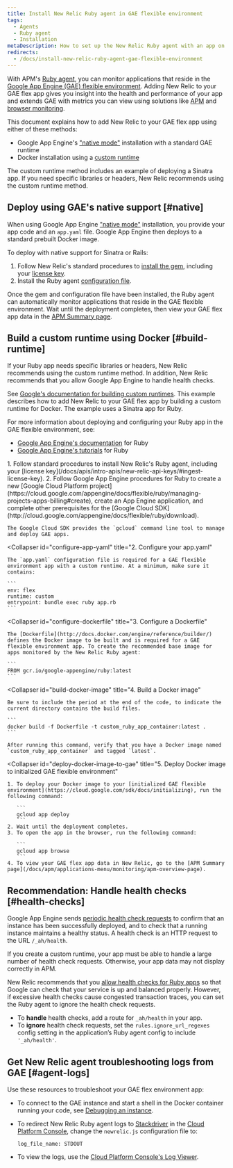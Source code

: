 ```yaml
---
title: Install New Relic Ruby agent in GAE flexible environment
tags:
  - Agents
  - Ruby agent
  - Installation
metaDescription: How to set up the New Relic Ruby agent with an app on the Google App Engine (GAE) flexible environment.
redirects:
  - /docs/install-new-relic-ruby-agent-gae-flexible-environment
---
```


With APM's [Ruby agent](/docs/agents/ruby-agent/getting-started/introduction-new-relic-ruby), you can monitor applications that reside in the [Google App Engine (GAE) flexible environment](https://cloud.google.com/appengine/docs/flexible/ruby/). Adding New Relic to your GAE flex app gives you insight into the health and performance of your app and extends GAE with metrics you can view using solutions like [APM](/docs/apm) and [browser monitoring](/docs/browser/new-relic-browser/getting-started/introduction-new-relic-browser).

This document explains how to add New Relic to your GAE flex app using either of these methods:

* Google App Engine's ["native mode"](/docs/accounts-partnerships/partnerships/google-cloud-platform-gcp/google-app-engine-environment#native-mode) installation with a standard GAE runtime
* Docker installation using a [custom runtime](https://cloud.google.com/appengine/docs/flexible/custom-runtimes/about-custom-runtimes)

The custom runtime method includes an example of deploying a Sinatra app. If you need specific libraries or headers, New Relic recommends using the custom runtime method.

## Deploy using GAE's native support [#native]

When using Google App Engine ["native mode"](/docs/accounts-partnerships/partnerships/google-cloud-platform-gcp/google-app-engine-environment#native-mode) installation, you provide your app code and an `app.yaml` file. Google App Engine then deploys to a standard prebuilt Docker image.

To deploy with native support for Sinatra or Rails:

1. Follow New Relic's standard procedures to [install the gem](/docs/agents/ruby-agent/installation/install-new-relic-ruby-agent#Installing_the_Gem), including your [license key](/docs/apis/intro-apis/new-relic-api-keys/#ingest-license-key).
2. Install the Ruby agent [configuration file](/docs/agents/ruby-agent/installation/install-new-relic-ruby-agent#Configuration_file).

Once the gem and configuration file have been installed, the Ruby agent can automatically monitor applications that reside in the GAE flexible environment. Wait until the deployment completes, then view your GAE flex app data in the [APM Summary page](/docs/apm/applications-menu/monitoring/apm-overview-page).

## Build a custom runtime using Docker [#build-runtime]

<Callout variant="tip">
  If your Ruby app needs specific libraries or headers, New Relic recommends using the custom runtime method. In addition, New Relic recommends that you allow Google App Engine to handle health checks.
</Callout>

See [Google's documentation for building custom runtimes](https://cloud.google.com/appengine/docs/flexible/custom-runtimes/build). This example describes how to add New Relic to your GAE flex app by building a custom runtime for Docker. The example uses a Sinatra app for Ruby.

For more information about deploying and configuring your Ruby app in the GAE flexible environment, see:

* [Google App Engine's documentation](https://cloud.google.com/appengine/docs/flexible/ruby/) for Ruby
* [Google App Engine's tutorials](https://cloud.google.com/appengine/docs/flexible/ruby/tutorials) for Ruby

<CollapserGroup>
  <Collapser
    id="setup-gae"
    title="1. Set up the GAE project and install dependencies"
  >
    1. Follow standard procedures to install New Relic's Ruby agent, including your [license key](/docs/apis/intro-apis/new-relic-api-keys/#ingest-license-key).
    2. Follow Google App Engine procedures for Ruby to create a new [Google Cloud Platform project](https://cloud.google.com/appengine/docs/flexible/ruby/managing-projects-apps-billing#create), create an App Engine application, and complete other prerequisites for the [Google Cloud SDK](http://cloud.google.com/appengine/docs/flexible/ruby/download).

    The Google Cloud SDK provides the `gcloud` command line tool to manage and deploy GAE apps.
  </Collapser>

  <Collapser
    id="configure-app-yaml"
    title="2. Configure your app.yaml"
  >
    The `app.yaml` configuration file is required for a GAE flexible environment app with a custom runtime. At a minimum, make sure it contains:

    ```
    env: flex
    runtime: custom
    entrypoint: bundle exec ruby app.rb
    ```
  </Collapser>

  <Collapser
    id="configure-dockerfile"
    title="3. Configure a Dockerfile"
  >
    The [Dockerfile](http://docs.docker.com/engine/reference/builder/) defines the Docker image to be built and is required for a GAE flexible environment app. To create the recommended base image for apps monitored by the New Relic Ruby agent:

    ```
    FROM gcr.io/google-appengine/ruby:latest
    ```
  </Collapser>

  <Collapser
    id="build-docker-image"
    title="4. Build a Docker image"
  >
    Be sure to include the period at the end of the code, to indicate the current directory contains the build files.

    ```
    docker build -f Dockerfile -t custom_ruby_app_container:latest .
    ```

    After running this command, verify that you have a Docker image named `custom_ruby_app_container` and tagged `latest`.
  </Collapser>

  <Collapser
    id="deploy-docker-image-to-gae"
    title="5. Deploy Docker image to initialized GAE flexible environment"
  >
    1. To deploy your Docker image to your [initialized GAE flexible environment](https://cloud.google.com/sdk/docs/initializing), run the following command:

       ```
       gcloud app deploy
       ```
    2. Wait until the deployment completes.
    3. To open the app in the browser, run the following command:

       ```
       gcloud app browse
       ```
    4. To view your GAE flex app data in New Relic, go to the [APM Summary page](/docs/apm/applications-menu/monitoring/apm-overview-page).
  </Collapser>
</CollapserGroup>

## Recommendation: Handle health checks [#health-checks]

Google App Engine sends [periodic health check requests](https://cloud.google.com/appengine/docs/flexible/ruby/how-instances-are-managed) to confirm that an instance has been successfully deployed, and to check that a running instance maintains a healthy status. A health check is an HTTP request to the URL `/_ah/health`.

If you create a custom runtime, your app must be able to handle a large number of health check requests. Otherwise, your app data may not display correctly in APM.

New Relic recommends that you [allow health checks for Ruby apps](https://cloud.google.com/appengine/docs/flexible/ruby/how-instances-are-managed#health_checking) so that Google can check that your service is up and balanced properly. However, if excessive health checks cause congested transaction traces, you can set the Ruby agent to ignore the health check requests.

* To **handle** health checks, add a route for `_ah/health` in your app.
* To **ignore** health check requests, set the `rules.ignore_url_regexes` config setting in the application’s Ruby agent config to include `'_ah/health'`.

## Get New Relic agent troubleshooting logs from GAE [#agent-logs]

Use these resources to troubleshoot your GAE flex environment app:

* To connect to the GAE instance and start a shell in the Docker container running your code, see [Debugging an instance](https://cloud.google.com/appengine/docs/flexible/go/debugging-an-instance).
* To redirect New Relic Ruby agent logs to [Stackdriver](http://cloud.google.com/logging/docs/view/logs_viewer_v2) in the [Cloud Platform Console](https://cloud.google.com/compute/docs/console), change the `newrelic.js` configuration file to:

  ```
  log_file_name: STDOUT
  ```
* To view the logs, use the [Cloud Platform Console's Log Viewer](https://cloud.google.com/appengine/docs/flexible/php/writing-application-logs).
